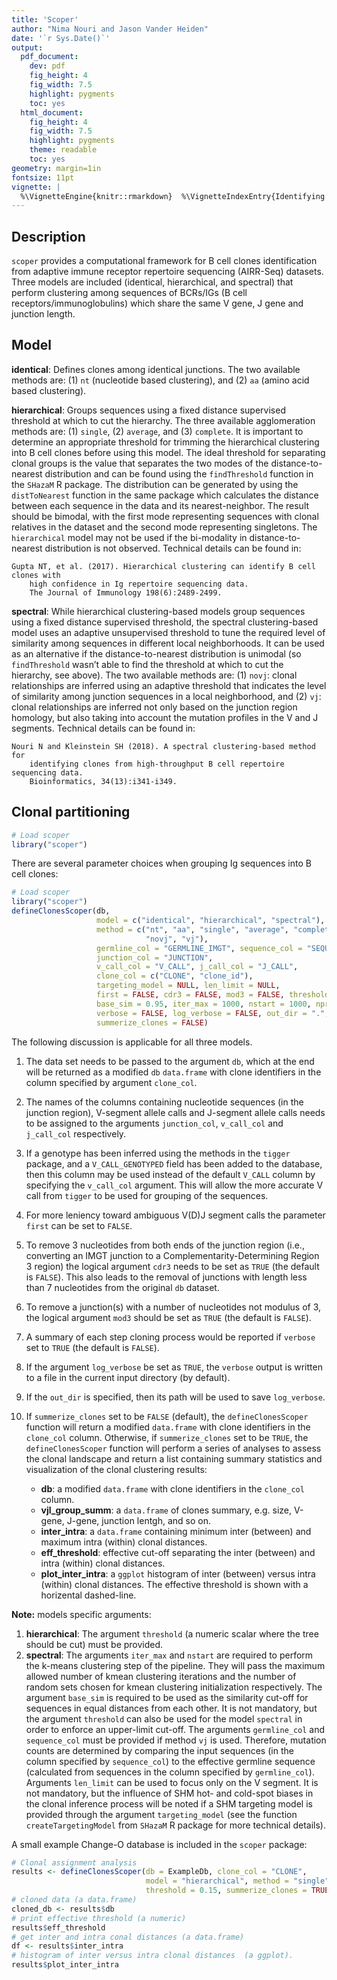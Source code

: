 ```yaml
---
title: 'Scoper'
author: "Nima Nouri and Jason Vander Heiden"
date: '`r Sys.Date()`'
output:
  pdf_document:
    dev: pdf
    fig_height: 4
    fig_width: 7.5
    highlight: pygments
    toc: yes
  html_document:
    fig_height: 4
    fig_width: 7.5
    highlight: pygments
    theme: readable
    toc: yes
geometry: margin=1in
fontsize: 11pt
vignette: |
  %\VignetteEngine{knitr::rmarkdown}  %\VignetteIndexEntry{Identifying clones from high-throughput B cell repertoire sequencing data}  %\usepackage[utf8]{inputenc}
---
```


## Description

`scoper` provides a computational framework for B cell clones identification
from adaptive immune receptor repertoire sequencing (AIRR-Seq) datasets. 
Three models are included (identical, hierarchical, and spectral) 
that perform clustering among sequences of BCRs/IGs (B cell receptors/immunoglobulins) 
which share the same V gene, J gene and junction length.

## Model

__identical__: Defines clones among identical junctions. The two available methods are: 
(1) `nt` (nucleotide based clustering), and (2) `aa` (amino acid based clustering).

__hierarchical__: Groups sequences using a fixed distance supervised threshold at which 
to cut the hierarchy. The three available agglomeration methods are: (1) `single`, (2) 
`average`, and (3) `complete`. It is important to determine an appropriate threshold 
for trimming the hierarchical clustering into B cell clones before using this model. 
The ideal threshold for separating clonal groups is the value that separates the two 
modes of the distance-to-nearest distribution and can be found using the `findThreshold` 
function in the `SHazaM` R package. The distribution can be generated by using the 
`distToNearest` function in the same package which calculates the distance between each 
sequence in the data and its nearest-neighbor. The result should be bimodal, with the 
first mode representing sequences with clonal relatives in the dataset and the second 
mode representing singletons. The `hierarchical` model may not be used if the bi-modality 
in distance-to-nearest distribution is not observed. Technical details can be found in:

    Gupta NT, et al. (2017). Hierarchical clustering can identify B cell clones with 
        high confidence in Ig repertoire sequencing data. 
        The Journal of Immunology 198(6):2489-2499.

__spectral__: While hierarchical clustering-based models group sequences using a 
fixed distance supervised threshold, the spectral clustering-based model uses 
an adaptive unsupervised threshold to tune the required level of similarity 
among sequences in different local neighborhoods. It can be used as an alternative 
if the distance-to-nearest distribution is unimodal (so `findThreshold` wasn't able 
to find the threshold at which to cut the hierarchy, see above). The two available methods are:
(1) `novj`: clonal relationships are inferred using an adaptive threshold that indicates 
the level of similarity among junction sequences in a local neighborhood, and
(2) `vj`: clonal relationships are inferred not only based on the junction region homology, 
but also taking into account the mutation profiles in the V and J segments. Technical details 
can be found in:

    Nouri N and Kleinstein SH (2018). A spectral clustering-based method for 
        identifying clones from high-throughput B cell repertoire sequencing data. 
        Bioinformatics, 34(13):i341-i349.

## Clonal partitioning
```r
# Load scoper
library("scoper")
```

There are several parameter choices when grouping Ig sequences into B cell clones:

```r
# Load scoper
library("scoper")
defineClonesScoper(db,
                   model = c("identical", "hierarchical", "spectral"),
                   method = c("nt", "aa", "single", "average", "complete", 
                              "novj", "vj"),
                   germline_col = "GERMLINE_IMGT", sequence_col = "SEQUENCE_IMGT",
                   junction_col = "JUNCTION", 
                   v_call_col = "V_CALL", j_call_col = "J_CALL",
                   clone_col = c("CLONE", "clone_id"),
                   targeting_model = NULL, len_limit = NULL,
                   first = FALSE, cdr3 = FALSE, mod3 = FALSE, threshold = NULL,
                   base_sim = 0.95, iter_max = 1000, nstart = 1000, nproc = 1,
                   verbose = FALSE, log_verbose = FALSE, out_dir = ".",
                   summerize_clones = FALSE)
```

The following discussion is applicable for all three models. 

1. The data set needs to be passed to the argument `db`, which at the end will be 
returned as a modified `db` `data.frame` with clone identifiers in the column specified 
by argument `clone_col`. 
2. The names of the columns containing nucleotide sequences (in the junction region), 
V-segment allele calls and J-segment allele calls needs to be assigned to the arguments 
`junction_col`, `v_call_col` and `j_call_col` respectively. 
3. If a genotype has been inferred using the methods in the `tigger` package, and a 
`V_CALL_GENOTYPED` field has been added to the database, then this column may be used 
instead of the default `V_CALL` column by specifying the `v_call_col` argument. This will 
allow the more accurate V call from `tigger` to be used for grouping of the sequences.
4. For more leniency toward ambiguous V(D)J segment calls the parameter `first` can be set 
to `FALSE`. 
5. To remove $3$ nucleotides from both ends of the junction region (i.e., converting an 
IMGT junction to a Complementarity-Determining Region $3$ region) the logical argument 
`cdr3` needs to be set as `TRUE` (the default is `FALSE`). This also leads to the removal 
of junctions with length less than $7$ nucleotides from the original `db` dataset. 
6. To remove a junction(s) with a number of nucleotides not modulus of $3$, the logical 
argument `mod3` should be set as `TRUE` (the default is `FALSE`).
7. A summary of each step cloning process would be reported if `verbose` set to `TRUE` 
(the default is `FALSE`). 
8. If the argument `log_verbose` be set as `TRUE`, the `verbose` output is written to 
a file in the current input directory (by default).
9. If the `out_dir` is specified, then its path will be used to save `log_verbose`. 
10. If `summerize_clones` set to be `FALSE` (default), the `defineClonesScoper` function 
will return a modified `data.frame` with clone identifiers in the `clone_col` column. 
Otherwise, if `summerize_clones` set to be `TRUE`, the `defineClonesScoper` function 
will perform a series of analyses to assess the clonal landscape and return a list 
containing summary statistics and visualization of the clonal clustering results:

    * __db__: a modified `data.frame` with clone identifiers in the `clone_col` column.
    * __vjl_group_summ__: a `data.frame` of clones summary, e.g. size, V-gene, J-gene, junction lentgh, and so on.
    * __inter_intra__: a `data.frame` containing minimum inter (between) and maximum intra (within) clonal distances.
    * __eff_threshold__: effective cut-off separating the inter (between) and intra (within) clonal distances.
    * __plot_inter_intra__: a `ggplot` histogram of inter (between) versus intra (within) clonal distances. 
    The effective threshold is shown with a horizental dashed-line.

**Note:** models specific arguments:

1. __hierarchical__: The argument `threshold` (a numeric scalar where the tree should be cut) 
must be provided.
2. __spectral__: The arguments `iter_max` and `nstart` are required to perform the k-means 
clustering step of the pipeline. They will pass the maximum allowed number of kmean clustering 
iterations and the number of random sets chosen for kmean clustering initialization 
respectively. The argument `base_sim` is required to be used as the similarity cut-off for 
sequences in equal distances from each other. It is not mandatory, but the argument `threshold` 
can also be used for the model `spectral` in order to enforce an upper-limit cut-off. 
The arguments `germline_col` and `sequence_col` must be provided if method `vj` 
is used. Therefore, mutation counts are determined by comparing the input sequences 
(in the column specified by `sequence_col`) to the effective germline sequence 
(calculated from sequences in the column specified by `germline_col`). Arguments `len_limit`
can be used to focus only on the V segment. It is not mandatory, but the influence of SHM 
hot- and cold-spot biases in the clonal inference process will be noted if a SHM targeting 
model is provided through the argument `targeting_model` (see the function `createTargetingModel` 
from `SHazaM` R package for more technical details). 

A small example Change-O database is included in the `scoper` package:

```r
# Clonal assignment analysis
results <- defineClonesScoper(db = ExampleDb, clone_col = "CLONE",
                              model = "hierarchical", method = "single", 
                              threshold = 0.15, summerize_clones = TRUE)
# cloned data (a data.frame)
cloned_db <- results$db
# print effective threshold (a numeric)
results$eff_threshold
# get inter and intra conal distances (a data.frame)
df <- results$inter_intra
# histogram of inter versus intra clonal distances  (a ggplot).
results$plot_inter_intra
```
